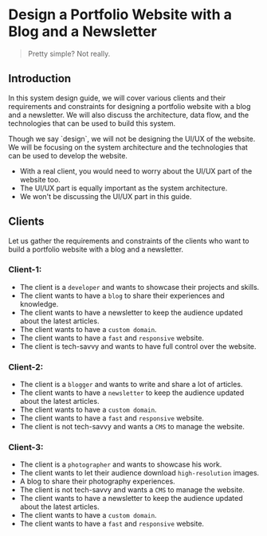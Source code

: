 
# Design a Portfolio Website with a Blog and a Newsletter

> Pretty simple? Not really.

## Introduction

In this system design guide, we will cover various clients and their requirements and constraints for designing a portfolio website with a blog and a newsletter. We will also discuss the architecture, data flow, and the technologies that can be used to build this system.

<Callout>
Though we say `design`, we will not be designing the UI/UX of the website. We will be focusing on the system architecture and the technologies that can be used to develop the website.

- With a real client, you would need to worry about the UI/UX part of the website too.
- The UI/UX part is equally important as the system architecture.
- We won't be discussing the UI/UX part in this guide.
</Callout>

## Clients

Let us gather the requirements and constraints of the clients who want to build a portfolio website with a blog and a newsletter.

### Client-1:

- The client is a `developer` and wants to showcase their projects and skills.
- The client wants to have a `blog` to share their experiences and knowledge.
- The client wants to have a newsletter to keep the audience updated about the latest articles.
- The client wants to have a `custom domain`.
- The client wants to have a `fast` and `responsive` website.
- The client is tech-savvy and wants to have full control over the website.

### Client-2:

- The client is a `blogger` and wants to write and share a lot of articles.
- The client wants to have a `newsletter` to keep the audience updated about the latest articles.
- The client wants to have a `custom domain`.
- The client wants to have a `fast` and `responsive` website.
- The client is not tech-savvy and wants a `CMS` to manage the website.

### Client-3:

- The client is a `photographer` and wants to showcase his work.
- The client wants to let their audience download `high-resolution` images.
- A blog to share their photography experiences.
- The client is not tech-savvy and wants a `CMS` to manage the website.
- The client wants to have a newsletter to keep the audience updated about the latest articles.
- The client wants to have a `custom domain`.
- The client wants to have a `fast` and `responsive` website.